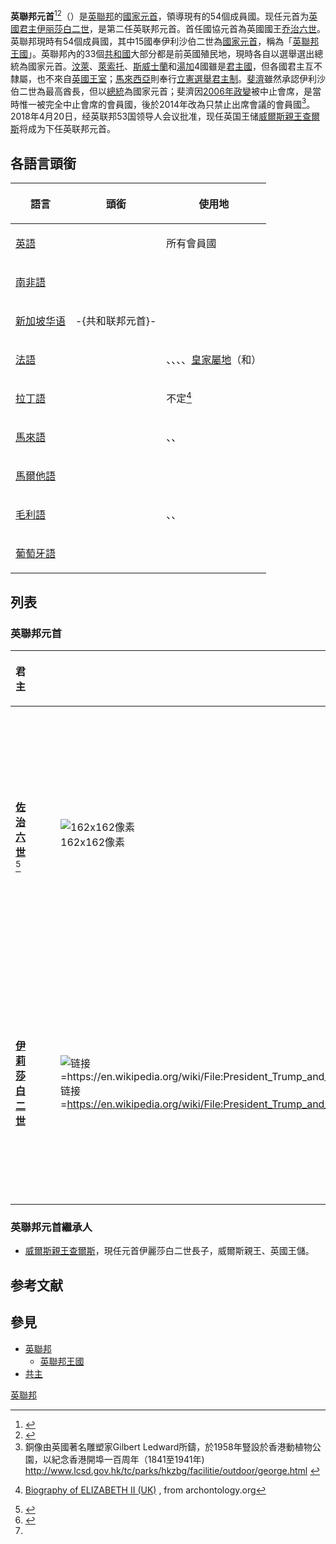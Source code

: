 {{refimprove|time=2019-09-02T04:30:40+00:00}}
{{noteTA
| T = zh-cn:英联邦元首; zh-tw:大英國協元首; zh-hk:英聯邦領導人; zh-mo:英聯邦元首; zh-sg:共和联邦元首;
| G1 = Country
| G2 = PoliticiansUK
| G3 = UK Places
| 1 = zh-cn:英联邦; zh-tw:大英國協; zh-hk:英聯邦; zh-sg:共和联邦;
| 2 = zh-hans:伊丽莎白二世; zh-tw:伊麗莎白二世; zh-hk:伊利沙伯二世;
| 3 = zh-cn:英联邦元首; zh-tw:國協元首; zh-hk:英聯邦領導人; zh-mo:英聯邦元首; zh-sg:共和联邦元首;
| 4 = zh:佐治;zh-hans:乔治;zh-hk:佐治;zh-sg:乔治;zh-tw:喬治;zh-cn:乔治;
| 5 = zh-cn:查尔斯;zh-tw:查爾斯;zh-hk:查理斯;
}}
{{Infobox Political post
|post            = 元首
|body            = 大英國協
|insignia        = Personal flag of Queen Elizabeth II.svg
|insigniasize    = 100px
|insigniacaption = 伊麗莎白二世的大英國協元首旗
|imagesize       = 165px
|image           = Queen Elizabeth II in March 2015.jpg
|style           = [[陛下|陛下]]
|incumbent       = [[伊莉莎白二世|伊莉莎白二世]]
|incumbentsince  = 1952年2月6日
|termlength      = 終身
|formation       = 1949年4月28日
|inaugural       = [[乔治六世|乔治六世]]
|website         = [http://www.thecommonwealth.org/Internal/191086/150757/head_of_the_commonwealth/ thecommonwealth.org]
}}
'''英聯邦元首'''<ref>{{Cite web|title=第4A章 《最高法院規則》 ── 附錄A 表格 [過去版本]|url=https://www.elegislation.gov.hk/hk/cap4A!en-zh-Hant-HK@1997-06-30T00:00:00|access-date=2022-02-26|work=www.elegislation.gov.hk|publisher=電子版香港法例}}</ref><ref>{{Cite web|title=第4A章 《最高法院規則》 ── 附錄B 特別海事表格 [過去版本]|url=https://www.elegislation.gov.hk/hk/cap4A!en-zh-Hant-HK@1997-06-30T00:00:00|access-date=2022-02-26|work=www.elegislation.gov.hk|publisher=電子版香港法例}}</ref>（{{lang-en|'''Head of the Commonwealth'''}}）是[[英聯邦|英聯邦]]的[[國家元首|國家元首]]，領導現有的54個成員國。现任元首为[[英國君主|英國君主]][[伊丽莎白二世|伊丽莎白二世]]，是第二任英联邦元首。首任國協元首為英國國王[[乔治六世|乔治六世]]。英聯邦現時有54個成員國，其中15國奉伊利沙伯二世為[[國家元首|國家元首]]，稱為「[[英聯邦王國|英聯邦王國]]」。英聯邦內的33個[[共和國|共和國]]大部分都是前英國殖民地，現時各自以選舉選出總統為國家元首。[[汶萊|汶萊]]、[[萊索托|萊索托]]、[[斯威士蘭|斯威士蘭]]和[[湯加|湯加]]4國雖是[[君主國|君主國]]，但各國君主互不隸屬，也不來自[[英國王室|英國王室]]；[[馬來西亞|馬來西亞]]則奉行[[君主立憲制|立憲]][[選舉君主制|選舉君主制]]。[[斐濟|斐濟]]雖然承認伊利沙伯二世為最高酋長，但以[[斐济总统|總統]]為國家元首；斐濟因[[2006年斐濟軍事政變|2006年政變]]被中止會席，是當時惟一被完全中止會席的會員國，後於2014年改為只禁止出席會議的會員國<ref>銅像由英國著名雕塑家Gilbert Ledward所鑄，於1958年豎設於香港動植物公園，以紀念香港開埠一百周年（1841至1941年) http://www.lcsd.gov.hk/tc/parks/hkzbg/facilitie/outdoor/george.html {{Wayback|url=http://www.lcsd.gov.hk/tc/parks/hkzbg/facilitie/outdoor/george.html |date=20210123163003 }}</ref>。2018年4月20日，经英联邦53国领导人会议批准，现任英国王储[[威爾斯親王查爾斯|威爾斯親王查爾斯]]将成为下任英联邦元首。

== 各語言頭銜 ==
{| class="wikitable"
! 語言
! 頭銜
! 使用地
|-
| [[英語|英語]]
| {{lang|en|Head of the Commonwealth}}
| 所有會員國
|-
| [[南非語|南非語]]
| {{lang|af|Hoof van die Statebond}}
| {{flag|南非}}
|-
| [[新加坡华语|新加坡华语]]
| -{共和联邦元首}-
| {{flag|新加坡}}
|-
| [[法語|法語]]
| {{lang|fr|Chef du Commonwealth}}
| {{flag|喀麥隆}}、{{flag|加拿大}}、{{flag|塞舌爾}}、{{flag|瓦努阿圖}}、{{flag|英國}}[[皇家屬地|皇家屬地]]（{{flag|澤西島}}和{{flag|根西島}}）
|-
| [[拉丁語|拉丁語]]
| {{lang|la|Consortionis Populorum Princeps}}
| 不定<ref>{{en}}[http://www.archontology.org/nations/uk/king_uk/elizabeth2.php Biography of ELIZABETH II (UK)] {{Wayback|url=http://www.archontology.org/nations/uk/king_uk/elizabeth2.php |date=20161107221544 }}, from archontology.org</ref>
|-
| [[馬來語|馬來語]]
| {{lang|ms|Ketua Komanwel}}
| {{flag|汶萊}}、{{flag|馬來西亞}}、{{flag|新加坡}}
|-
| [[馬爾他語|馬爾他語]]
| {{lang|mt|Kap tal-Commonwealth}}
| {{flag|馬耳他}}
|-
| [[毛利語|毛利語]]
| {{lang|mi|Upoko o Nga Herenga ki Ingarangi}}
| {{flag|紐西蘭}}、{{flag|庫克群島}}、{{flag|紐埃}}
|-
| [[葡萄牙語|葡萄牙語]]
| {{lang|pt|Chefe da Commonwealth}}
| {{flag|莫桑比克}}
|}

== 列表 ==

===英聯邦元首===
{| class="wikitable" style="text-align:center; width:100%"
!君主
!画像
!徽章
!出生
!婚姻
!逝世
!上任日期
!卸任日期
!来源
|-
|'''[[佐治六世|佐治六世]]'''<ref name="#1">{{cite web|title=Her Majesty The Queen|url=http://www.royal.gov.uk/HMTheQueen/HMTheQueen.aspx|accessdate=2010-08-03|publisher=Official website of the British Monarchy|archiveurl=https://web.archive.org/web/20130609145048/http://www.royal.gov.uk/hmthequeen/hmthequeen.aspx|archivedate=2013-06-09|deadurl=yes}}</ref>
|[[File:King_George_VI_crop.jpg|162x162像素]]
|[[File:Arms_of_the_United_Kingdom_(1837-1952).svg|117x117像素]]
|1895年12月14日
[[桑德灵厄姆府|桑德灵厄姆府]]

[[乔治五世|乔治五世]]与[[特克的玛丽|特克的玛丽]]之子
|[[伊麗莎白王太后|伊莉莎白·鲍斯-莱昂]]
[[西敏寺|威斯敏斯特教堂]]

1923年4月26日
2名子女
|1952年2月6日
|1949年4月28日
|1952年2月6日
|<ref>{{cite web|title=George VI|url=http://www.royal.gov.uk/HistoryoftheMonarchy/KingsandQueensoftheUnitedKingdom/TheHouseofWindsor/GeorgeVI.aspx|accessdate=2010-08-03|publisher=Official website of the British Monarchy|archive-date=2018-12-25|archive-url=https://web.archive.org/web/20181225035603/http://www.royal.gov.uk/HistoryoftheMonarchy/KingsandQueensoftheUnitedKingdom/TheHouseofWindsor/GeorgeVI.aspx|dead-url=yes}}</ref>
|-
|'''[[伊莉莎白二世|伊莉莎白二世]]'''
|[[File:President_Trump_and_First_Lady_Melania_Trump's_Trip_to_England_(47996370828)_(cropped).jpg|链接=https://en.wikipedia.org/wiki/File:President_Trump_and_First_Lady_Melania_Trump's_Trip_to_England_(47996370828)_(cropped).jpg]]
|[[File:Arms_of_the_United_Kingdom.svg|117x117像素]]
|1926年4月21日
[[五月墟市|五月墟市]]

[[乔治六世|乔治六世]]与[[伊麗莎白王太后|伊莉莎白·鲍斯-莱昂]]之女
|[[爱丁堡公爵菲利普亲王|希腊和丹麦的菲利普]]
威斯敏斯特教堂

1947年1月20
4名子女
|在世
|1952年2月6日
|在任
|<ref name="#1"/>
|}

===英聯邦元首繼承人===

*[[威爾斯親王查爾斯|威爾斯親王查爾斯]]，現任元首伊麗莎白二世長子，威爾斯親王、英國王儲。

== 参考文献 ==
{{Reflist}}

== 參見 ==
{{Portal box|英联邦|国际关系|人物}}
* [[英聯邦|英聯邦]]
** [[英聯邦王國|英聯邦王國]]
* [[共主|共主]]

[[Category:英聯邦|]]